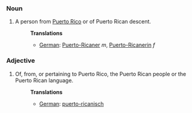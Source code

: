 ===Noun===
#A person from [[Puerto Rico]] or of Puerto Rican descent.
#:'''Translations'''
#:*[[German]]: [[Puerto-Ricaner]] ''m'', [[Puerto-Ricanerin]] ''f''

===Adjective===
#Of, from, or pertaining to Puerto Rico, the Puerto Rican people or the Puerto Rican language.
#:'''Translations'''
#:*[[German]]: [[puerto-ricanisch]]